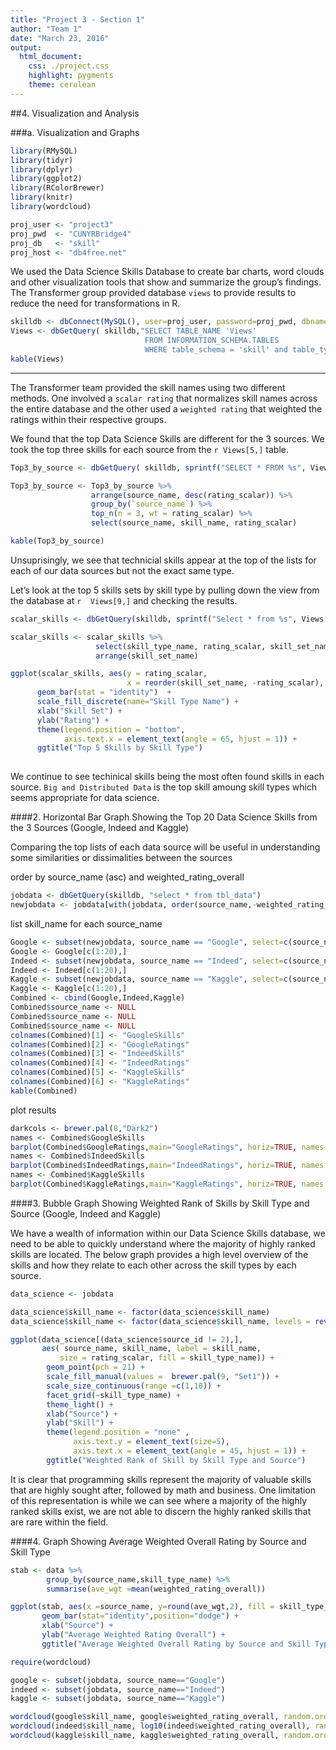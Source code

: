 ```yaml
---
title: "Project 3 - Section 1"
author: "Team 1"
date: "March 23, 2016"
output:
  html_document:
    css: ./project.css
    highlight: pygments
    theme: cerulean
---
```


##4. Visualization and Analysis

###a. Visualization and Graphs

```r
library(RMySQL)
library(tidyr)
library(dplyr)
library(ggplot2)
library(RColorBrewer)
library(knitr)
library(wordcloud)

proj_user <- "project3"
proj_pwd  <- "CUNYRBridge4"
proj_db   <- "skill"
proj_host <- "db4free.net"

```

We used the Data Science Skills Database to create bar charts, word clouds and other visualization tools that show and summarize the group's findings. The Transformer group provided database `views` to provide  results to reduce the need for transformations in R. 

```r
skilldb <- dbConnect(MySQL(), user=proj_user, password=proj_pwd, dbname=proj_db, host=proj_host)
Views <- dbGetQuery( skilldb,"SELECT TABLE_NAME 'Views' 
                              FROM INFORMATION_SCHEMA.TABLES 
                              WHERE table_schema = 'skill' and table_type = 'view';")
kable(Views)
```

*** 

The Transformer team provided the skill names using two different methods. One involved a `scalar rating` that normalizes skill names across the entire database and the other used a `weighted rating` that weighted the ratings within their respective groups. 

We found that the top Data Science Skills are different for the 3 sources. We took the top three skills for each source from the `r Views[5,]` table. 

```r
Top3_by_source <- dbGetQuery( skilldb, sprintf("SELECT * FROM %s", Views[5,]))

Top3_by_source <- Top3_by_source %>%
                  arrange(source_name, desc(rating_scalar)) %>%
                  group_by(`source_name`) %>%
                  top_n(n = 3, wt = rating_scalar) %>%
                  select(source_name, skill_name, rating_scalar) 

kable(Top3_by_source)
```

Unsuprisingly, we see that technicial skills appear at the top of the lists for each of our data sources but not the exact same type.  

Let's look at the top 5 skills sets by skill type by pulling down the view from the database at `r  Views[9,]` and checking the results.

```r
scalar_skills <- dbGetQuery(skilldb, sprintf("Select * from %s", Views[9,]))

scalar_skills <- scalar_skills %>%
                   select(skill_type_name, rating_scalar, skill_set_name) %>%
                   arrange(skill_set_name)

ggplot(scalar_skills, aes(y = rating_scalar,
                          x = reorder(skill_set_name, -rating_scalar),  fill = skill_type_name)) + 
      geom_bar(stat = "identity")  + 
      scale_fill_discrete(name="Skill Type Name") + 
      xlab("Skill Set") + 
      ylab("Rating") + 
      theme(legend.position = "bottom",  
            axis.text.x = element_text(angle = 65, hjust = 1)) +
      ggtitle("Top 5 Skills by Skill Type")  
      
```

We continue to see techinical skills being the most often found skills in each source. `Big and Distributed Data` is the top skill amoung skill types which seems appropriate for data science.


####2. Horizontal Bar Graph Showing the Top 20 Data Science Skills from the 3 Sources (Google, Indeed and Kaggle)

Comparing the top lists of each data source will be useful in understanding some similarities or dissimalities between the sources

order by source_name (asc) and weighted_rating_overall
```r
jobdata <- dbGetQuery(skilldb, "select * from tbl_data")
newjobdata <- jobdata[with(jobdata, order(source_name,-weighted_rating_overall)),]
```

list skill_name for each source_name
```r
Google <- subset(newjobdata, source_name == "Google", select=c(source_name, skill_name,weighted_rating_overall))
Google <- Google[c(1:20),]
Indeed <- subset(newjobdata, source_name == "Indeed", select=c(source_name, skill_name, weighted_rating_overall))
Indeed <- Indeed[c(1:20),]
Kaggle <- subset(newjobdata, source_name == "Kaggle", select=c(source_name, skill_name, weighted_rating_overall))
Kaggle <- Kaggle[c(1:20),]
Combined <- cbind(Google,Indeed,Kaggle)
Combined$source_name <- NULL
Combined$source_name <- NULL
Combined$source_name <- NULL
colnames(Combined)[1] <- "GoogleSkills"
colnames(Combined)[2] <- "GoogleRatings"
colnames(Combined)[3] <- "IndeedSkills"
colnames(Combined)[4] <- "IndeedRatings"
colnames(Combined)[5] <- "KaggleSkills"
colnames(Combined)[6] <- "KaggleRatings"
kable(Combined)
```

plot results
```r
darkcols <- brewer.pal(8,"Dark2")
names <- Combined$GoogleSkills
barplot(Combined$GoogleRatings,main="GoogleRatings", horiz=TRUE, names.arg=names, las=1, col=darkcols, cex.axis=0.5, cex.names = 0.5)
names <- Combined$IndeedSkills
barplot(Combined$IndeedRatings,main="IndeedRatings", horiz=TRUE, names.arg=names, las=1, col=darkcols, cex.axis=0.5, cex.names = 0.5)
names <- Combined$KaggleSkills
barplot(Combined$KaggleRatings,main="KaggleRatings", horiz=TRUE, names.arg=names, las=1, col=darkcols, cex.axis=0.5, cex.names = 0.5)
```


####3. Bubble Graph Showing Weighted Rank of Skills by Skill Type and Source (Google, Indeed and Kaggle)

We have a wealth of information within our Data Science Skills database, we need to be able to quickly understand where the majority of highly ranked skills are located. The below graph provides a high level overview of the skills and how they relate to each other across the skill types by each source. 

```r
data_science <- jobdata

data_science$skill_name <- factor(data_science$skill_name)
data_science$skill_name <- factor(data_science$skill_name, levels = rev(levels(data_science$skill_name)))

ggplot(data_science[(data_science$source_id != 2),], 
       aes( source_name, skill_name, label = skill_name, 
           size = rating_scalar, fill = skill_type_name)) + 
        geom_point(pch = 21) +
        scale_fill_manual(values =  brewer.pal(9, "Set1")) + 
        scale_size_continuous(range =c(1,10)) + 
        facet_grid(~skill_type_name) + 
        theme_light() +
        xlab("Source") + 
        ylab("Skill") + 
        theme(legend.position = "none" , 
              axis.text.y = element_text(size=5), 
              axis.text.x = element_text(angle = 45, hjust = 1)) +
        ggtitle("Weighted Rank of Skill by Skill Type and Source")
```

It is clear that programming skills represent the majority of valuable skills that are highly sought after, followed by math and business. One limitation of this representation is while we can see where a majority of the highly ranked skills exist, we are not able to discern the highly ranked skills that are rare within the field. 


####4. Graph Showing Average Weighted Overall Rating by Source and Skill Type

```r
stab <- data %>% 
        group_by(source_name,skill_type_name) %>% 
        summarise(ave_wgt =mean(weighted_rating_overall))

ggplot(stab, aes(x =source_name, y=round(ave_wgt,2), fill = skill_type_name)) +
       geom_bar(stat="identity",position="dodge") + 
       xlab("Source") + 
       ylab("Average Weighted Rating Overall") + 
       ggtitle("Average Weighted Overall Rating by Source and Skill Type") 

```



```r
require(wordcloud)

google <- subset(jobdata, source_name=="Google")
indeed <- subset(jobdata, source_name=="Indeed")
kaggle <- subset(jobdata, source_name=="Kaggle")

wordcloud(google$skill_name, google$weighted_rating_overall, random.order = FALSE, colors=brewer.pal(9, "YlGnBu"))
wordcloud(indeed$skill_name, log10(indeed$weighted_rating_overall), random.order = FALSE, colors=brewer.pal(8, "Dark2"))
wordcloud(kaggle$skill_name, kaggle$weighted_rating_overall, random.order = FALSE, colors=brewer.pal(8, "Dark2"))

```